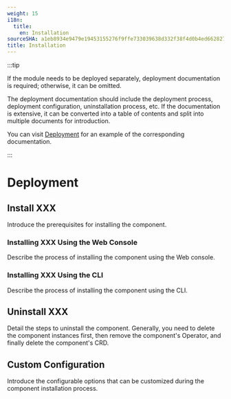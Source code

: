 ```yaml
---
weight: 15
i18n:
  title:
    en: Installation
sourceSHA: a1eb8934e9479e19453155276f9ffe733039638d332f38f4d0b4ed662827991d
title: Installation
---
```


:::tip

If the module needs to be deployed separately, deployment documentation is required; otherwise, it can be omitted.

The deployment documentation should include the deployment process, deployment configuration, uninstallation process, etc. If the documentation is extensive, it can be converted into a table of contents and split into multiple documents for introduction.

You can visit [Deployment](https://product-doc-guide.alauda.cn/template/installation/example.html) for an example of the corresponding documentation.

:::

# Deployment

## Install XXX

Introduce the prerequisites for installing the component.

### Installing XXX Using the Web Console

Describe the process of installing the component using the Web console.

### Installing XXX Using the CLI

Describe the process of installing the component using the CLI.

## Uninstall XXX

Detail the steps to uninstall the component. Generally, you need to delete the component instances first, then remove the component's Operator, and finally delete the component's CRD.

## Custom Configuration

Introduce the configurable options that can be customized during the component installation process.
